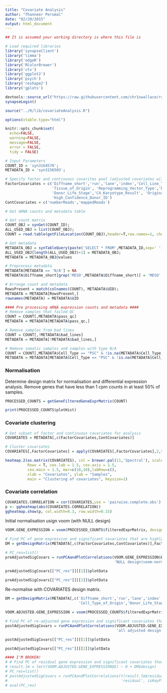```yaml
---
title: "Covariate Analysis"
author: "Thanneer Perumal"
date: "02/20/2015"
output: html_document
---
```


```r
## It is assumed your working directory is where this file is

# Load required libraries
library('synapseClient')
library('limma')
library('edgeR')
library('RColorBrewer')
library('ctv')
library('ggplot2')
library('psych')
library('reshape2')
library('gplots')

devtools::source_url("https://raw.githubusercontent.com/chr1swallace/random-functions/master/R/ggplot-heatmap.R")
synapseLogin()

source("../R/lib/covariateAnalysis.R")

options(xtable.type="html")

knitr::opts_chunk$set(
  echo=FALSE,
  warning=FALSE,
  message=FALSE,
  error = FALSE,
  tidy = FALSE)
```

```r
# Input Parameters
COUNT_ID = 'syn3164570';
METADATA_ID = 'syn3156503';

# Specify factor and continuous covarites pool (adjusted covariates will only be the subset of these covariates)
FactorCovariates = c('Diffname_short','run','lane','index','Cell_Line_Type','Cell_Type_of_Origin',
                     'Tissue_of_Origin', 'Reprogramming_Vector_Type','Reprogramming_Gene_Combination',
                     'Donor_Life_Stage','C4_Karyotype_Result', 'Originating_Lab','Gender',
                     'High_Confidence_Donor_ID')
ContCovariates = c('numberReads','mappedReads')
```

```r
# Get mRNA counts and metadata table

# Get count matrix
COUNT_OBJ = synGet(COUNT_ID);
ALL_USED_OBJ = list(COUNT_OBJ);
COUNT = read.table(getFileLocation(COUNT_OBJ),header=T,row.names=1, check.names=FALSE)

# Get metadata
METADATA_OBJ = synTableQuery(paste('SELECT * FROM',METADATA_ID,sep=' '))
ALL_USED_OBJ[length(ALL_USED_OBJ)+1] = METADATA_OBJ;
METADATA = METADATA_OBJ@values

# Preprocess metadata
METADATA[METADATA == 'N/A'] = NA
METADATA$Diffname_short[grep('MESO',METADATA$Diffname_short)] = 'MESO'

# Arrange count and metadata
RowsPresent = match(colnames(COUNT), METADATA$UID);
METADATA = METADATA[RowsPresent,]
rownames(METADATA) = METADATA$UID

#### Pre processing mRNA expression counts and metadata ####
# Remove samples that failed QC
COUNT = COUNT[,METADATA$pass_qc]
METADATA = METADATA[METADATA$pass_qc,]

# Remove samples from bad lines
COUNT = COUNT[,!METADATA$bad_lines]
METADATA = METADATA[!METADATA$bad_lines,]

# Remove somatic samples and samples with type N/A
COUNT = COUNT[,METADATA$Cell_Type == "PSC" & !is.na(METADATA$Cell_Type)]
METADATA = METADATA[METADATA$Cell_Type == "PSC" & !is.na(METADATA$Cell_Type),]

```

### Normalisation

Determine design matrix for normalisation and differential expression analysis. Remove genes that have less than 1 cpm counts in at least 50% of samples.

```r
PROCESSED_COUNTS = getGeneFilteredGeneExprMatrix(COUNT)
```

```r
print(PROCESSED_COUNTS$plotHist)
```

### Covariate clustering

```r

# Get subset of factor and continuous covariates for analysis
COVARIATES = METADATA[,c(FactorCovariates,ContCovariates)]

# Cluster covariates
COVARIATES[,FactorCovariates] = apply(COVARIATES[,FactorCovariates],2,function(cols){cols=as.numeric(unclass(factor(cols)))})

heatmap.2(as.matrix(COVARIATES), col = brewer.pal(11,'Spectral'), scale='column',
          Rowv = T, cex.lab = 1.5, cex.axis = 1.5, 
          cex.main = 1.5, mar=c(18,10),labRow=c(),
          xlab = "Covariates", ylab = "Samples", 
          main = "Clustering of covariates", keysize=1)

```

### Covariate correlation

```r
COVARIATES.CORRELATION = cor(COVARIATES,use = 'pairwise.complete.obs')
p <- ggheatmap(abs(COVARIATES.CORRELATION))
ggheatmap.show(p, col.width=0.3, row.width=0.15)
```

Initial normalisation usign voom (with NULL design)

```r
VOOM.GENE_EXPRESSION = voom(PROCESSED_COUNTS$filteredExprMatrix, design=NULL, plot=T)

# Find PC of gene expression and significant covariates that are highly correlated with PCs
DM = getDesignMatrix(METADATA[,c(FactorCovariates,ContCovariates)],FactorCovariates)
```

```r
# PC_res=list()
preAdjustedSigCovars = runPCAandPlotCorrelations(VOOM.GENE_EXPRESSION$E, DM$design,
                                                 'NULL design(voom-normalized)', isKeyPlot=TRUE)
```

```r
preAdjustedSigCovars[["PC_res"]][[1]]$plotData
```

```r
preAdjustedSigCovars[["PC_res"]][[1]]$plotData
```

Re-normalise with COVARIATES design matrix.

```r
DM = getDesignMatrix(METADATA[,c('Diffname_short','run','lane','index','Cell_Line_Type',
                                 'Cell_Type_of_Origin','Donor_Life_Stage')], FactorCovariates)

VOOM.ADJUSTED.GENE_EXPRESSION = voom(PROCESSED_COUNTS$filteredExprMatrix, design=DM$design, plot=T)

# Find PC of re-adjusted gene expression and significant covariates that are highly correlated with PCs
postAdjustedSigCovars = runPCAandPlotCorrelations(VOOM.ADJUSTED.GENE_EXPRESSION$E, DM$design,
                                                  'all adjusted design(voom-normalized)',isKeyPlot=TRUE)
```

```r
postAdjustedSigCovars[["PC_res"]][[1]]$plotData
```

```r
postAdjustedSigCovars[["PC_res"]][[2]]$plotData
```

```r
#### I'M BROKEN!
# # Find PC of residual gene expression and significant covariates that are highly correlated with PCs
# result.lm = lm(t(VOOM.ADJUSTED.GENE_EXPRESSION$E) ~ 0 + DM$design)
# PC_res=list()
# postAdjustedSigCovars = runPCAandPlotCorrelations(t(result.lm$residuals), DM$design, 
#                                                   'residual', isKeyPlot=TRUE)
# eval(PC_res)
```

